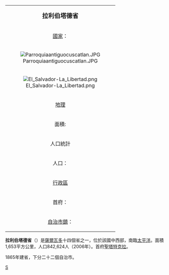 {| class="infobox bordered" align=right cellpadding=4 cellspacing=0 width=275 style="clear:right; margin: 0 0 1em 1em; background: #f9f9f9;  font-size: 95%;"
|-
|colspan=2 align=center bgcolor="#BFDFFF"|<big>'''拉利伯塔德省'''</big>
|-
|[[國家|國家]]：|| [[薩爾瓦多|薩爾瓦多]]
|-
! colspan="3" | [[File:Parroquiaantiguocuscatlan.JPG|center]]
|-
! colspan="3" | [[File:El_Salvador-La_Libertad.png|center]]
|-
!colspan=2 align=center bgcolor="#BFDFFF"|[[地理|地理]]
|-
|面積:||1,653 km² 
|-
!colspan=2 align=center bgcolor="#BFDFFF"|人口統計
|-
|人口：||842,624 人（2006）
|-
!colspan=2 align=center bgcolor="#BFDFFF"|[[行政區|行政區]]
|-
|首府：||[[聖塔特克拉|聖塔特克拉]]
|-
|[[自治市鎮|自治市鎮]]：||22個
|}

'''拉利伯塔德省'''（{{lang-es|La Libertad}}）是[[薩爾瓦多|薩爾瓦多]]十四個省之一，位於該國中西部，南臨[[太平洋|太平洋]]。面積1,653平方公里，人口842,624人（2006年）。首府[[聖塔特克拉|聖塔特克拉]]。

1865年建省，下分二十二個自治市。

{{萨尔瓦多省份}}
[[Category:薩爾瓦多省份|S]]